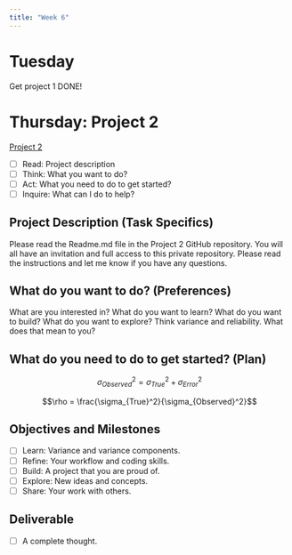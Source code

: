 ```yaml
---
title: "Week 6"
---
```


# Tuesday

Get project 1 DONE!

# Thursday:  Project 2

[Project 2](https://github.com/pem725/PSYC757S24-Project2)

- [ ] Read: Project description
- [ ] Think:  What you want to do?
- [ ] Act: What you need to do to get started?
- [ ] Inquire: What can I do to help?

## Project Description (Task Specifics)

Please read the Readme.md file in the Project 2 GitHub repository.  You will all have an invitation and full access to this private repository.  Please read the instructions and let me know if you have any questions.

## What do you want to do? (Preferences)

What are you interested in?  What do you want to learn?  What do you want to build?  What do you want to explore?  Think variance and reliability.  What does that mean to you?

## What do you need to do to get started? (Plan)

$$\sigma_{Observed}^2 = \sigma_{True}^2 + \sigma_{Error}^2$$

$$\rho = \frac{\sigma_{True}^2}{\sigma_{Observed}^2}$$


## Objectives and Milestones

- [ ] Learn:  Variance and variance components.
- [ ] Refine: Your workflow and coding skills.
- [ ] Build:  A project that you are proud of.
- [ ] Explore:  New ideas and concepts.
- [ ] Share:  Your work with others.

## Deliverable

- [ ] A complete thought.


